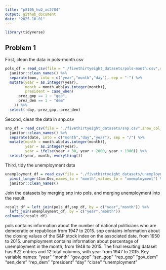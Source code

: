 ```yaml
---
title: "p8105_hw2_xc2784"
output: github_document
date: "2025-10-01"
---
```


```r
library(tidyverse)
```


## Problem 1
First, clean the data in pols-month.csv
```r
pols_df = read_csv(file = "./fivethirtyeight_datasets/pols-month.csv",show_col_types = FALSE) %>% 
  janitor::clean_names() %>% 
  separate(mon, into = c("year","month","day"), sep = "-") %>% 
  mutate(year = as.integer(year), 
         month = month.abb[as.integer(month)],
         president = case_when(
      prez_gop == 1 ~ "gop",
      prez_dem == 1 ~ "dem"
    )) %>%
  select(-day,-prez_gop,-prez_dem)
```
Second, clean the data in snp.csv 
```r
snp_df = read_csv(file = "./fivethirtyeight_datasets/snp.csv",show_col_types = FALSE) %>% 
  janitor::clean_names() %>% 
  separate(date, into = c("month","day","year"), sep = "/") %>% 
  mutate(month = month.abb[as.integer(month)],
         year = as.integer(year),  
         year = ifelse(year < 30, year + 2000, year + 1900)) %>% 
  select(year, month, everything())

```

Third, tidy the unemployment data
```r
unemployment_df = read_csv(file = "./fivethirtyeight_datasets/unemployment.csv", show_col_types = FALSE) %>% 
  pivot_longer(Jan:Dec,names_to = "month",values_to = "unemployment") %>%
  janitor::clean_names() 
```

Join the datasets by merging snp into pols, and merging unemployment into the result.
```r
result_df = left_join(pols_df,snp_df, by = c("year","month")) %>% 
  left_join(unemployment_df, by = c("year","month"))
colnames(result_df)
```
pols contains information about the number of national politicians who are democratic or republican from 1947 to 2015.
snp contains information about the closing values of the S&P stock index on the associated date, from 1950 to 2015.
unemployment contains information about percentage of unemployment in the month, from 1948 to 2015.
The final resulting dataset has 822 entries and 12 total columns, with year from 1947 to 2015. Key variable names:  "year"         "month"        "gov_gop"      "sen_gop"      "rep_gop"     "gov_dem"      "sen_dem"      "rep_dem"      "president"    "day"  "close"        "unemployment"
